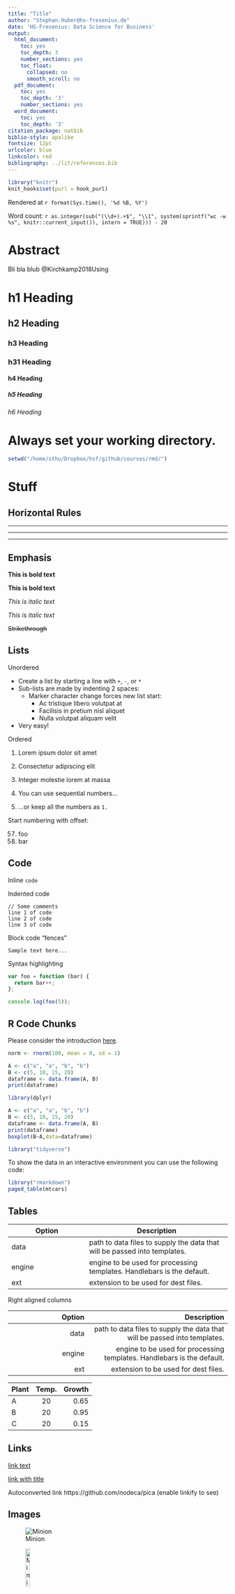```yaml
---
title: "Title"
author: "Stephan.Huber@hs-fresenius.de"
date: 'HS-Fresenius: Data Science for Business'
output:
  html_document:
    toc: yes
    toc_depth: 3
    number_sections: yes
    toc_float:
      collapsed: no
      smooth_scroll: no
  pdf_document:
    toc: yes
    toc_depth: '3'
    number_sections: yes
  word_document:
    toc: yes
    toc_depth: '3'
citation_package: natbib
biblio-style: apalike
fontsize: 12pt
urlcolor: blue
linkcolor: red
bibliography: ../lit/references.bib
---
```


```r
library("knitr")
knit_hooks$set(purl = hook_purl)
```

Rendered at `r format(Sys.time(), '%d %B, %Y')`

Word count: `r as.integer(sub("(\\d+).+$", "\\1", system(sprintf("wc -w %s", knitr::current_input()), intern = TRUE))) - 20`


# Abstract {-}
Bli bla blub @Kirchkamp2018Using


# h1 Heading 
## h2 Heading
### h3 Heading
### h31 Heading
#### h4 Heading
##### h5 Heading
###### h6 Heading


# Always set your working directory. 

```r
setwd("/home/sthu/Dropbox/hsf/github/courses/rmd/")
```

# Stuff

## Horizontal Rules

___

---

***


## Emphasis

**This is bold text**

__This is bold text__

*This is italic text*

_This is italic text_

~~Strikethrough~~

## Lists

Unordered

+ Create a list by starting a line with `+`, `-`, or `*`
+ Sub-lists are made by indenting 2 spaces:
  - Marker character change forces new list start:
    * Ac tristique libero volutpat at
    + Facilisis in pretium nisl aliquet
    - Nulla volutpat aliquam velit
+ Very easy!

Ordered

1. Lorem ipsum dolor sit amet
2. Consectetur adipiscing elit
3. Integer molestie lorem at massa


1. You can use sequential numbers...
1. ...or keep all the numbers as `1.`

Start numbering with offset:

57. foo
1. bar


## Code

Inline `code`

Indented code

    // Some comments
    line 1 of code
    line 2 of code
    line 3 of code


Block code "fences"

```
Sample text here...
```

Syntax highlighting

``` js
var foo = function (bar) {
  return bar++;
};

console.log(foo(5));
```

## R Code Chunks

Please consider the introduction [here](https://bookdown.org/yihui/rmarkdown/r-code.html).

```r
norm <- rnorm(100, mean = 0, sd = 1)
```

```r
A <- c("a", "a", "b", "b")
B <- c(5, 10, 15, 20)
dataframe <- data.frame(A, B)
print(dataframe)
```


```r
library(dplyr)
```

```r
A <- c("a", "a", "b", "b")
B <- c(5, 10, 15, 20)
dataframe <- data.frame(A, B)
print(dataframe)
boxplot(B~A,data=dataframe)
```

```r
library("tidyverse")
```

To show the data in an interactive environment you can use the following code:

```r
library("rmarkdown")
paged_table(mtcars)
```

## Tables

| Option | Description |
| ------ | ----------- |
| data   | path to data files to supply the data that will be passed into templates. |
| engine | engine to be used for processing templates. Handlebars is the default. |
| ext    | extension to be used for dest files. |

Right aligned columns

| Option | Description |
| ------:| -----------:|
| data   | path to data files to supply the data that will be passed into templates. |
| engine | engine to be used for processing templates. Handlebars is the default. |
| ext    | extension to be used for dest files. |

| Plant | Temp. | Growth |
|:------|:-----:|-------:|
| A     | 20    | 0.65   |
| B     | 20    | 0.95   |
| C     | 20    | 0.15   |


## Links

[link text](http://dev.nodeca.com)

[link with title](http://nodeca.github.io/pica/demo/ "title text!")

Autoconverted link https://github.com/nodeca/pica (enable linkify to see)


## Images

![Minion](../pic/minion.png)

![Minion](../pic/minion.png){ width=15% }



## Formulas

When $a \ne 0$, there are two solutions to $(ax^2 + bx + c = 0)$ and they are 
$$ x = \frac{-b \pm \sqrt{b^2-4ac}}{2a} $$

## [Footnotes](https://github.com/markdown-it/markdown-it-footnote)

Footnote 1 link[^first].

Footnote 2 link[^second].

Inline footnote^[Text of inline footnote] definition.

Duplicated footnote reference[^second].

[^first]: Footnote **can have markup**

    and multiple paragraphs.

[^second]: Footnote text.



## Citing Papers

You can cite papers like that: The book [_R for Data Science_](https://r4ds.had.co.nz/) by @Wickham2018R is a good one. I am the author of @Huber2016Calculate.

In order to be able to do that you need to save the references in the reference.bib file that I mentioned in the header. I highly recommend using a bibliography manager such as [www.jabref.org](www.jabref.org) that allows to save and manage allbibliography entries. 


## Render everything

If you separately run this code, it will render the file and produce all the different formats that are mentioned in the preamble. Here the following file formats will be generated: pdf, html, and word.


```
setwd("/home/sthu/Dropbox/hsf/github/courses/rmd/")
rmarkdown::render("rmarkdown-template.Rmd", "all")
```




# Literature
